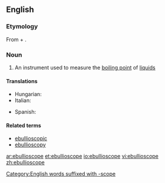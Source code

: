 ==English==

===Etymology===
From {{etyl|la}} {{term|ebullire|ēbullīre|lang=la}} + {{term|-scope}}.

===Noun===
{{en-noun}}

# {{physics}} An instrument used to measure the [[boiling point]] of [[liquid]]s

====Translations====
{{trans-top|an instrument used to measure the boiling point of liquids}}
* Hungarian: {{t|hu|ebullioszkóp}}
* Italian: {{t-|it|ebullioscopio|m}}
{{trans-mid}}
* Spanish: {{t|es|ebulloscopía|f}}
{{trans-bottom}}

====Related terms====
* [[ebullioscopic]]
* [[ebullioscopy]]

[[Category:English words suffixed with -scope]]

[[ar:ebullioscope]]
[[et:ebullioscope]]
[[io:ebullioscope]]
[[vi:ebullioscope]]
[[zh:ebullioscope]]